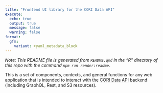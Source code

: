 ```yaml
---
title: "Frontend UI library for the CORI Data API"
execute:
  echo: true
  output: true
  message: false
  warning: false
format:
  gfm:
    variant: +yaml_metadata_block
---
```


::: {.callout-tip}
_Note: This README file is generated from `README.qmd` in the "R" directory of this repo with the command `npm run render:readme`._
:::

This is a set of components, contexts, and general functions for any web application that is intended to interact with the [CORI Data API](https://github.com/ruralinnovation/cori-data-api){target=_blank} backend (including GraphQL, Rest, and S3 resources).
